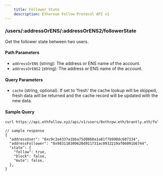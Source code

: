 ```yaml
---
    title: Follower State
    description: Ethereum Follow Protocol API v1
---
```


### /users/\:addressOrENS/\:addressOrENS2/followerState

Get the follower state between two users.

#### Path Parameters

- `addressOrENS` (string): The address or ENS name of the account.
- `addressOrENS2` (string): The address or ENS name of the account.

#### Query Parameters

- `cache` (string, optional): If set to 'fresh' the cache lookup will be skipped, fresh data will be returned and the cache record will be updated with the new data.

#### Sample Query

```sh copy
curl https://api.ethfollow.xyz/api/v1/users/0xthrpw.eth/brantly.eth/followerState
```

```jsonc
// sample response
{
  "addressUser": "0xc9c3a4337a1bba75d0860a1a81f7b990dc607334",
  "addressFollower": "0x983110309620d911731ac0932219af06091b6744",
  "state": {
    "follow": true,
    "block": false,
    "mute": false,
  },
}
```
